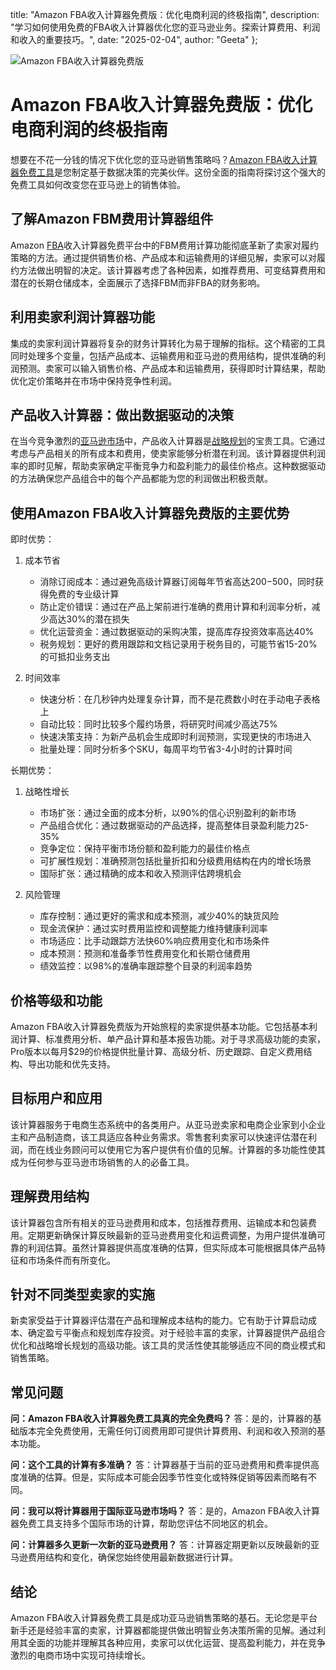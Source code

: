   title: "Amazon FBA收入计算器免费版：优化电商利润的终极指南",
  description: "学习如何使用免费的FBA收入计算器优化您的亚马逊业务。探索计算费用、利润和收入的重要技巧。",
  date: "2025-02-04",
  author: "Geeta"
};

![Amazon FBA收入计算器免费版](/images/blog/amazon-fba--revenue-calculator-free.jpeg)

# Amazon FBA收入计算器免费版：优化电商利润的终极指南

想要在不花一分钱的情况下优化您的亚马逊销售策略吗？[Amazon FBA收入计算器免费工具](https://www.revns.com/tools/amazon-fbm-calculator)是您制定基于数据决策的完美伙伴。这份全面的指南将探讨这个强大的免费工具如何改变您在亚马逊上的销售体验。

## 了解Amazon FBM费用计算器组件

Amazon [FBA](https://www.revns.com/blog/post/fba-vs-fbm-find-your-winning-strategy)收入计算器免费平台中的FBM费用计算功能彻底革新了卖家对履约策略的方法。通过提供销售价格、产品成本和运输费用的详细见解，卖家可以对履约方法做出明智的决定。该计算器考虑了各种因素，如推荐费用、可变结算费用和潜在的长期仓储成本，全面展示了选择FBM而非FBA的财务影响。

## 利用卖家利润计算器功能

集成的卖家利润计算器将复杂的财务计算转化为易于理解的指标。这个精密的工具同时处理多个变量，包括产品成本、运输费用和亚马逊的费用结构，提供准确的利润预测。卖家可以输入销售价格、产品成本和运输费用，获得即时计算结果，帮助优化定价策略并在市场中保持竞争性利润。

## 产品收入计算器：做出数据驱动的决策

在当今竞争激烈的[亚马逊市场](https://www.revns.com/blog/post/amazon-seller-fee-structure-and-profitability)中，产品收入计算器是[战略规划](https://www.revns.com/blog/post/amazon-procurement-strategies)的宝贵工具。它通过考虑与产品相关的所有成本和费用，使卖家能够分析潜在利润。该计算器提供利润率的即时见解，帮助卖家确定平衡竞争力和盈利能力的最佳价格点。这种数据驱动的方法确保您产品组合中的每个产品都能为您的利润做出积极贡献。

## 使用Amazon FBA收入计算器免费版的主要优势

即时优势：
1. 成本节省
   - 消除订阅成本：通过避免高级计算器订阅每年节省高达$200-$500，同时获得免费的专业级计算
   - 防止定价错误：通过在产品上架前进行准确的费用计算和利润率分析，减少高达30%的潜在损失
   - 优化运营资金：通过数据驱动的采购决策，提高库存投资效率高达40%
   - 税务规划：更好的费用跟踪和文档记录用于税务目的，可能节省15-20%的可抵扣业务支出

2. 时间效率
   - 快速分析：在几秒钟内处理复杂计算，而不是花费数小时在手动电子表格上
   - 自动比较：同时比较多个履约场景，将研究时间减少高达75%
   - 快速决策支持：为新产品机会生成即时利润预测，实现更快的市场进入
   - 批量处理：同时分析多个SKU，每周平均节省3-4小时的计算时间

长期优势：
1. 战略性增长
   - 市场扩张：通过全面的成本分析，以90%的信心识别盈利的新市场
   - 产品组合优化：通过数据驱动的产品选择，提高整体目录盈利能力25-35%
   - 竞争定位：保持平衡市场份额和盈利能力的最佳价格点
   - 可扩展性规划：准确预测包括批量折扣和分级费用结构在内的增长场景
   - 国际扩张：通过精确的成本和收入预测评估跨境机会

2. 风险管理
   - 库存控制：通过更好的需求和成本预测，减少40%的缺货风险
   - 现金流保护：通过实时费用监控和调整能力维持健康利润率
   - 市场适应：比手动跟踪方法快60%响应费用变化和市场条件
   - 成本预测：预测和准备季节性费用变化和长期仓储费用
   - 绩效监控：以98%的准确率跟踪整个目录的利润率趋势

## 价格等级和功能

Amazon FBA收入计算器免费版为开始旅程的卖家提供基本功能。它包括基本利润计算、标准费用分析、单产品计算和基本报告功能。对于寻求高级功能的卖家，Pro版本以每月$29的价格提供批量计算、高级分析、历史跟踪、自定义费用结构、导出功能和优先支持。

## 目标用户和应用

该计算器服务于电商生态系统中的各类用户。从亚马逊卖家和电商企业家到小企业主和产品制造商，该工具适应各种业务需求。零售套利卖家可以快速评估潜在利润，而在线业务顾问可以使用它为客户提供有价值的见解。计算器的多功能性使其成为任何参与亚马逊市场销售的人的必备工具。

## 理解费用结构

该计算器包含所有相关的亚马逊费用和成本，包括推荐费用、运输成本和包装费用。定期更新确保计算反映最新的亚马逊费用变化和运费调整，为用户提供准确可靠的利润估算。虽然计算器提供高度准确的估算，但实际成本可能根据具体产品特征和市场条件而有所变化。

## 针对不同类型卖家的实施

新卖家受益于计算器评估潜在产品和理解成本结构的能力。它有助于计算启动成本、确定盈亏平衡点和规划库存投资。对于经验丰富的卖家，计算器提供产品组合优化和战略增长规划的高级功能。该工具的灵活性使其能够适应不同的商业模式和销售策略。

## 常见问题

**问：Amazon FBA收入计算器免费工具真的完全免费吗？**
答：是的，计算器的基础版本完全免费使用，无需任何订阅费用即可提供计算费用、利润和收入预测的基本功能。

**问：这个工具的计算有多准确？**
答：计算器基于当前的亚马逊费用和费率提供高度准确的估算。但是，实际成本可能会因季节性变化或特殊促销等因素而略有不同。

**问：我可以将计算器用于国际亚马逊市场吗？**
答：是的，Amazon FBA收入计算器免费工具支持多个国际市场的计算，帮助您评估不同地区的机会。

**问：计算器多久更新一次新的亚马逊费用？**
答：计算器定期更新以反映最新的亚马逊费用结构和变化，确保您始终使用最新数据进行计算。

## 结论

Amazon FBA收入计算器免费工具是成功亚马逊销售策略的基石。无论您是平台新手还是经验丰富的卖家，计算器都能提供做出明智业务决策所需的见解。通过利用其全面的功能并理解其各种应用，卖家可以优化运营、提高盈利能力，并在竞争激烈的电商市场中实现可持续增长。